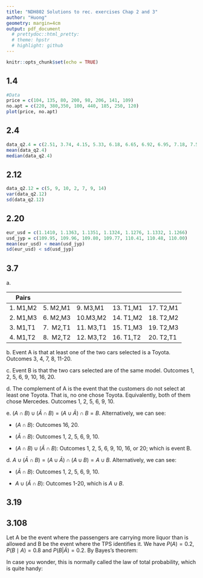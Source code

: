 ```yaml
---
title: "NDH802 Solutions to rec. exercises Chap 2 and 3"
author: "Huong"
geometry: margin=4cm
output: pdf_document
  # prettydoc::html_pretty:
  # theme: hpstr
  # highlight: github
---
```


```r
knitr::opts_chunk$set(echo = TRUE)
```

## 1.4

```r
#Data
price = c(104, 135, 80, 200, 98, 206, 141, 109)
no.apt = c(220, 380,350, 100, 440, 185, 250, 120)
plot(price, no.apt)
```

## 2.4

```r
data_q2.4 = c(2.51, 3.74, 4.15, 5.33, 6.18, 6.65, 6.92, 6.95, 7.18, 7.54)
mean(data_q2.4)
median(data_q2.4)
```

## 2.12

```r
data_q2.12 = c(5, 9, 10, 2, 7, 9, 14)
var(data_q2.12)
sd(data_q2.12)
```

## 2.20

```r
eur_usd = c(1.1410, 1.1363, 1.1351, 1.1324, 1.1276, 1.1332, 1.1266)
usd_jyp = c(109.95, 109.96, 109.80, 109.77, 110.41, 110.48, 110.00)
mean(eur_usd) < mean(usd_jyp)
sd(eur_usd) < sd(usd_jyp)
```

## 3.7

a\.

| Pairs     |           |            |            |            |
|-----------|-----------|------------|------------|------------|
| 1\. M1,M2 | 5\. M2,M1 | 9\. M3,M1  | 13\. T1,M1 | 17\. T2,M1 |
| 2\. M1,M3 | 6\. M2,M3 | 10.M3,M2   | 14\. T1,M2 | 18\. T2,M2 |
| 3\. M1,T1 | 7.  M2,T1 | 11\. M3,T1 | 15\. T1,M3 | 19\. T2,M3 |
| 4\. M1,T2 | 8.  M2,T2 | 12\. M3,T2 | 16\. T1,T2 | 20\. T2,T1 |

b\. Event A is that at least one of the two cars selected is a Toyota. Outcomes 3, 4, 7, 8, 11-20.

c\. Event B is that the two cars selected are of the same model. Outcomes 1, 2, 5, 6, 9, 10, 16, 20.

d\. The complement of A is the event that the customers do not select at least one Toyota. That is, no one chose Toyota. Equivalently, both of them chose Mercedes. Outcomes 1, 2, 5, 6, 9, 10.

e\. $(A \cap B) \cup (\bar{A} \cap B) = (A \cup \bar{A}) \cap B = B$. Alternatively, we can see:

-   $(A \cap B)$: Outcomes 16, 20.

-   $(\bar{A} \cap B)$: Outcomes 1, 2, 5, 6, 9, 10.

-   $(A \cap B) \cup (\bar{A} \cap B)$: Outcomes 1, 2, 5, 6, 9, 10, 16, or 20; which is event B.

d\. $A \cup (\bar{A} \cap B) = (A \cup \bar{A}) \cap (A \cup B) = A \cup B$. Alternatively, we can see:

-   $(\bar{A} \cap B)$: Outcomes 1, 2, 5, 6, 9, 10.

-   $A \cup (\bar{A} \cap B)$: Outcomes 1-20, which is $A \cup B$.

## 3.19

```{=tex}
\begin{align*}
P( A \cap B) & = P(A) + P(B) - P(A \cup B) \\ & = 0.3 + 0.7 - 0.9 = 0.1
\end{align*}
```
## 3.108

Let A be the event where the passengers are carrying more liquor than is allowed and B be the event where the TPS identifies it. We have $P(A) = 0.2, P(B \mid A) = 0.8$ and $P(B|\bar{A}) = 0.2$. By Bayes's theorem:

```{=tex}
\begin{align*}
P(A \mid B)
& = \frac{P(B \mid A) * P(A)}{P(B)} \\
& = \frac{P(B \mid A)*P(A)}{P(B \mid A)*P(A) + P(B \mid \bar{A})*P(\bar{A})} \\
& = \frac{0.8*0.2}{0.8*0.2 + 0.2*0.8} = 0.5
\end{align*}
```
In case you wonder, this is normally called the law of total probability, which is quite handy:

```{=tex}
\begin{align*}
P(B) & = P(A \cap B) + P(\bar{A} \cap B) \quad \text{(See Exercise 3.7e)}\\
& = P(B \mid A)*P(A) + P(B \mid \bar{A})*P(\bar{A})
\end{align*}
```
